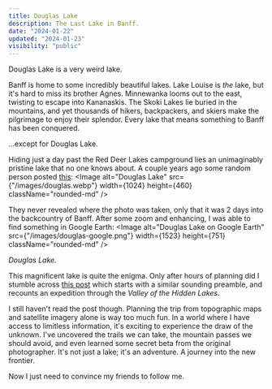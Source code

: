 ```yaml
---
title: Douglas Lake
description: The Last Lake in Banff.
date: "2024-01-22"
updated: "2024-01-23"
visibility: "public"
---
```


Douglas Lake is a very weird lake.  

Banff is home to some incredibly beautiful lakes. Lake Louise is *the* lake, but it's hard to miss its brother Agnes. Minnewanka looms out to the east, twisting to escape into Kananaskis. The Skoki Lakes lie buried in the mountains, and yet thousands of hikers, backpackers, and skiers make the pilgrimage to enjoy their splendor. Every lake that means something to Banff has been conquered.

...except for Douglas Lake.  


Hiding just a day past the Red Deer Lakes campground lies an unimaginably pristine lake that no one knows about. A couple years ago some random person posted [this](https://www.reddit.com/r/WildernessBackpacking/comments/q097tq/2_days_into_the_banff_backcountry_theres_a/):
<Image
  alt="Douglas Lake"
  src={"/images/douglas.webp"}
  width={1024}
  height={460}
  className="rounded-md"
/>

They never revealed where the photo was taken, only that it was 2 days into the backcountry of Banff. After some zoom and enhancing, I was able to find something in Google Earth: 
<Image
  alt="Douglas Lake on Google Earth"
  src={"/images/douglas-google.png"}
  width={1523}
  height={751}
  className="rounded-md"
/>

<i align="center" className="fancy">
Douglas Lake.  
</i>

This magnificent lake is quite the enigma. Only after hours of planning did I stumble across [this post](https://web.archive.org/web/20240123063217/https://forums.clubtread.com/130-canadian-rockies/44005-valley-hidden-lakes.html) which starts with a similar sounding preamble, and recounts an expedition through the *Valley of the Hidden Lakes*.  

I still haven't read the post though. Planning the trip from topographic maps and satellite imagery alone is way too much fun. In a world where I have access to limitless information, it's exciting to experience the draw of the unknown. I've uncovered the trails we can take, the mountain passes we should avoid, and even learned some secret beta from the original photographer. It's not just a lake; it's an adventure. A journey into the new frontier.

Now I just need to convince my friends to follow me.